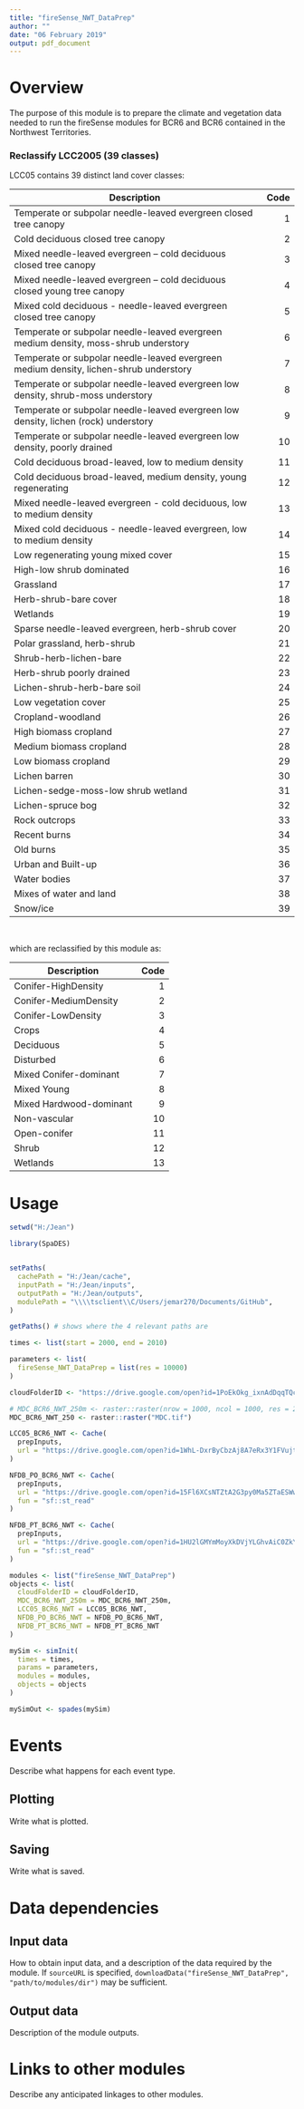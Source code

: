 ```yaml
---
title: "fireSense_NWT_DataPrep"
author: ""
date: "06 February 2019"
output: pdf_document
---
```


# Overview
The purpose of this module is to prepare the climate and vegetation data needed to run the fireSense modules for BCR6 and BCR6 contained in the Northwest Territories.

### Reclassify LCC2005 (39 classes)
LCC05 contains 39 distinct land cover classes:

|Description|Code|
| ------------------------------------------- |-----:|
|Temperate or subpolar needle-leaved evergreen closed tree canopy|1|
|Cold deciduous closed tree canopy|2|
|Mixed needle-leaved evergreen – cold deciduous closed tree canopy|3|
|Mixed needle-leaved evergreen – cold deciduous closed young tree canopy|4|
|Mixed cold deciduous - needle-leaved evergreen closed tree canopy|5|
|Temperate or subpolar needle-leaved evergreen medium density, moss-shrub understory|6|
|Temperate or subpolar needle-leaved evergreen medium density, lichen-shrub understory|7|
|Temperate or subpolar needle-leaved evergreen low density, shrub-moss understory|8|
|Temperate or subpolar needle-leaved evergreen low density, lichen (rock) understory|9|
|Temperate or subpolar needle-leaved evergreen low density, poorly drained|10|
|Cold deciduous broad-leaved, low to medium density|11|
|Cold deciduous broad-leaved, medium density, young regenerating|12|
|Mixed needle-leaved evergreen - cold deciduous, low to medium density|13|
|Mixed cold deciduous - needle-leaved evergreen, low to medium density|14|
|Low regenerating young mixed cover|15|
|High-low shrub dominated|16|
|Grassland|17|
|Herb-shrub-bare cover|18|
|Wetlands|19|
|Sparse needle-leaved evergreen, herb-shrub cover|20|
|Polar grassland, herb-shrub|21|
|Shrub-herb-lichen-bare|22|
|Herb-shrub poorly drained|23|
|Lichen-shrub-herb-bare soil|24|
|Low vegetation cover|25|
|Cropland-woodland|26|
|High biomass cropland|27|
|Medium biomass cropland|28|
|Low biomass cropland|29|
|Lichen barren|30|
|Lichen-sedge-moss-low shrub wetland|31|
|Lichen-spruce bog|32|
|Rock outcrops|33|
|Recent burns|34|
|Old burns|35|
|Urban and Built-up|36|
|Water bodies|37|
|Mixes of water and land|38|
|Snow/ice|39|
\  

which are reclassified by this module as:
\  

|Description|Code|
| ---- | -----:|
|Conifer-HighDensity|1|
|Conifer-MediumDensity|2|
|Conifer-LowDensity|3|
|Crops|4|
|Deciduous|5|
|Disturbed|6|
|Mixed Conifer-dominant|7|
|Mixed Young|8|
|Mixed Hardwood-dominant|9|
|Non-vascular|10|
|Open-conifer|11|
|Shrub|12|
|Wetlands|13|


# Usage

```r
setwd("H:/Jean")

library(SpaDES)


setPaths(
  cachePath = "H:/Jean/cache",
  inputPath = "H:/Jean/inputs",
  outputPath = "H:/Jean/outputs",
  modulePath = "\\\\tsclient\\C/Users/jemar270/Documents/GitHub",
)

getPaths() # shows where the 4 relevant paths are

times <- list(start = 2000, end = 2010)

parameters <- list(
  fireSense_NWT_DataPrep = list(res = 10000)
)

cloudFolderID <- "https://drive.google.com/open?id=1PoEkOkg_ixnAdDqqTQcun77nUvkEHDc0"

# MDC_BCR6_NWT_250m <- raster::raster(nrow = 1000, ncol = 1000, res = 250, vals = 1)
MDC_BCR6_NWT_250 <- raster::raster("MDC.tif")

LCC05_BCR6_NWT <- Cache(
  prepInputs, 
  url = "https://drive.google.com/open?id=1WhL-DxrByCbzAj8A7eRx3Y1FVujtGmtN"
)

NFDB_PO_BCR6_NWT <- Cache(
  prepInputs, 
  url = "https://drive.google.com/open?id=15Fl6XCsNTZtA2G3py0Ma5ZTaESWwn622",
  fun = "sf::st_read"
)

NFDB_PT_BCR6_NWT <- Cache(
  prepInputs, 
  url = "https://drive.google.com/open?id=1HU2lGMYmMoyXkDVjYLGhvAiC0ZkY-XMg",
  fun = "sf::st_read"
)

modules <- list("fireSense_NWT_DataPrep")
objects <- list(
  cloudFolderID = cloudFolderID,
  MDC_BCR6_NWT_250m = MDC_BCR6_NWT_250m,
  LCC05_BCR6_NWT = LCC05_BCR6_NWT,
  NFDB_PO_BCR6_NWT = NFDB_PO_BCR6_NWT,
  NFDB_PT_BCR6_NWT = NFDB_PT_BCR6_NWT
)

mySim <- simInit(
  times = times, 
  params = parameters, 
  modules = modules,
  objects = objects
)

mySimOut <- spades(mySim)
```

# Events

Describe what happens for each event type.

## Plotting

Write what is plotted.

## Saving

Write what is saved.

# Data dependencies

## Input data

How to obtain input data, and a description of the data required by the module.
If `sourceURL` is specified, `downloadData("fireSense_NWT_DataPrep", "path/to/modules/dir")` may be sufficient.

## Output data

Description of the module outputs.

# Links to other modules

Describe any anticipated linkages to other modules.

